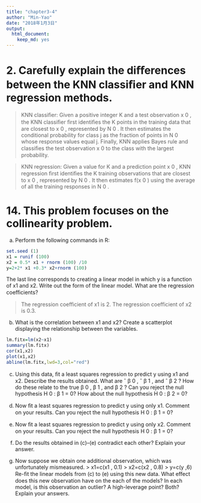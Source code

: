 ```yaml
---
title: "chapter3-4"
author: "Min-Yao"
date: "2018年1月3日"
output: 
  html_document: 
    keep_md: yes
---
```


# 2. Carefully explain the diﬀerences between the KNN classiﬁer and KNN regression methods.

> KNN classiﬁer:  Given a positive integer K and a test observation x 0 , the KNN classiﬁer ﬁrst identiﬁes the K points in the training data that are closest to x 0 , represented by N 0 . It then estimates the conditional probability for class j as the fraction of points in N 0 whose response values equal j. Finally, KNN applies Bayes rule and classiﬁes the test observation x 0 to the class with the largest probability.

> KNN regression:  Given a value for K and a prediction point x 0 , KNN
regression ﬁrst identiﬁes the K training observations that are closest to
x 0 , represented by N 0 . It then estimates f(x 0 ) using the average of all the training responses in N 0 . 


# 14. This problem focuses on the collinearity problem.
(a) Perform the following commands in R:

```r
set.seed (1)
x1 = runif (100)
x2 = 0.5* x1 + rnorm (100) /10
y=2+2* x1 +0.3* x2+rnorm (100)
```

The last line corresponds to creating a linear model in which y is
a function of x1 and x2. Write out the form of the linear model.
What are the regression coeﬃcients?

> The regression coefficient of x1 is 2. The regression coefficient of x2 is 0.3.

(b) What is the correlation between x1 and x2? Create a scatterplot
displaying the relationship between the variables.

```r
lm.fitx=lm(x2~x1)
summary(lm.fitx)
cor(x1,x2)
plot(x1,x2)
abline(lm.fitx,lwd=3,col="red")
```


(c) Using this data, ﬁt a least squares regression to predict y using
x1 and x2. Describe the results obtained. What are
ˆ
β 0 ,
ˆ
β 1 , and
ˆ
β 2 ? How do these relate to the true β 0 , β 1 , and β 2 ? Can you
reject the null hypothesis H 0 : β 1 = 0? How about the null
hypothesis H 0 : β 2 = 0?

(d) Now ﬁt a least squares regression to predict y using only x1.
Comment on your results. Can you reject the null hypothesis
H 0 : β 1 = 0?

(e) Now ﬁt a least squares regression to predict y using only x2.
Comment on your results. Can you reject the null hypothesis
H 0 : β 1 = 0?

(f) Do the results obtained in (c)–(e) contradict each other? Explain
your answer.

(g) Now suppose we obtain one additional observation, which was
unfortunately mismeasured.
> x1=c(x1 , 0.1)
> x2=c(x2 , 0.8)
> y=c(y ,6)
Re-ﬁt the linear models from (c) to (e) using this new data. What
eﬀect does this new observation have on the each of the models?
In each model, is this observation an outlier? A high-leverage
point? Both? Explain your answers.

```r

```

